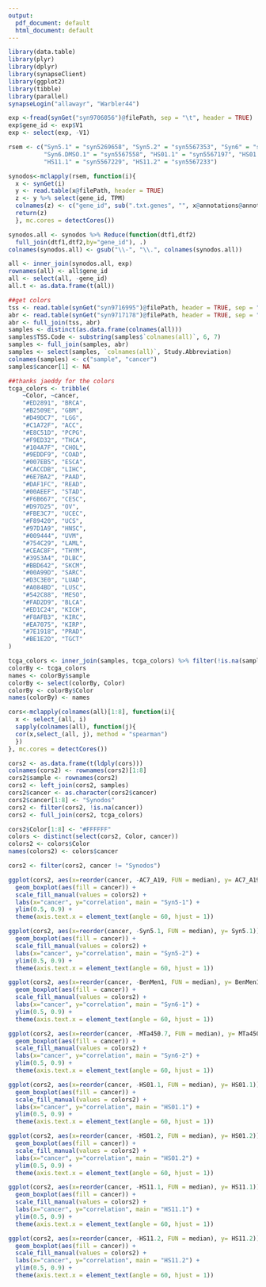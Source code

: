 ```yaml
---
output:
  pdf_document: default
  html_document: default
---
```


```r
library(data.table)
library(plyr)
library(dplyr)
library(synapseClient)
library(ggplot2)
library(tibble)
library(parallel)
synapseLogin("allawayr", "Warbler44")

exp <-fread(synGet("syn9706056")@filePath, sep = "\t", header = TRUE)
exp$gene_id <- exp$V1
exp <- select(exp, -V1)

rsem <- c("Syn5.1" = "syn5269658", "Syn5.2" = "syn5567353", "Syn6" = "syn5269682", 
          "Syn6.DMSO.1" = "syn5567558", "HS01.1" = "syn5567197", "HS01.2" = "syn5567201",
          "HS11.1" = "syn5567229", "HS11.2" = "syn5567233")
```


```r
synodos<-mclapply(rsem, function(i){
  x <- synGet(i)
  y <- read.table(x@filePath, header = TRUE)
  z <- y %>% select(gene_id, TPM)
  colnames(z) <- c("gene_id", sub(".txt.genes", "", x@annotations@annotations@stringAnnotations$specimenID))
  return(z)
  }, mc.cores = detectCores())

synodos.all <- synodos %>% Reduce(function(dtf1,dtf2)
  full_join(dtf1,dtf2,by="gene_id"), .)
colnames(synodos.all) <- gsub("\\-", "\\.", colnames(synodos.all))

all <- inner_join(synodos.all, exp)
rownames(all) <- all$gene_id
all <- select(all, -gene_id)
all.t <- as.data.frame(t(all))
```


```r
##get colors
tss <- read.table(synGet("syn9716995")@filePath, header = TRUE, sep = "\t", comment.char = "", quote = "")
abr <- read.table(synGet("syn9717178")@filePath, header = TRUE, sep = "\t", comment.char = "", quote = "")
abr <- full_join(tss, abr)
samples <- distinct(as.data.frame(colnames(all)))
samples$TSS.Code <- substring(samples$`colnames(all)`, 6, 7)
samples <- full_join(samples, abr)
samples <- select(samples, `colnames(all)`, Study.Abbreviation)
colnames(samples) <- c("sample", "cancer")
samples$cancer[1] <- NA

##thanks jaeddy for the colors
tcga_colors <- tribble(
    ~Color, ~cancer,
    "#ED2891", "BRCA",
    "#B2509E", "GBM",
    "#D49DC7", "LGG",
    "#C1A72F", "ACC",
    "#E8C51D", "PCPG",
    "#F9ED32", "THCA",
    "#104A7F", "CHOL",
    "#9EDDF9", "COAD",
    "#007EB5", "ESCA",
    "#CACCDB", "LIHC",
    "#6E7BA2", "PAAD",
    "#DAF1FC", "READ",
    "#00AEEF", "STAD",
    "#F6B667", "CESC",
    "#D97D25", "OV",
    "#FBE3C7", "UCEC",
    "#F89420", "UCS",
    "#97D1A9", "HNSC",
    "#009444", "UVM",
    "#754C29", "LAML",
    "#CEAC8F", "THYM",
    "#3953A4", "DLBC",
    "#BBD642", "SKCM",
    "#00A99D", "SARC",
    "#D3C3E0", "LUAD",
    "#A084BD", "LUSC",
    "#542C88", "MESO",
    "#FAD2D9", "BLCA",
    "#ED1C24", "KICH",
    "#F8AFB3", "KIRC",
    "#EA7075", "KIRP",
    "#7E1918", "PRAD",
    "#BE1E2D", "TGCT"
)

tcga_colors <- inner_join(samples, tcga_colors) %>% filter(!is.na(sample))
colorBy <- tcga_colors 
names <- colorBy$sample
colorBy <- select(colorBy, Color)
colorBy <- colorBy$Color
names(colorBy) <- names
```



```r
cors<-mclapply(colnames(all)[1:8], function(i){
  x <- select_(all, i) 
  sapply(colnames(all), function(j){
  cor(x,select_(all, j), method = "spearman")
  })
}, mc.cores = detectCores())

cors2 <- as.data.frame(t(ldply(cors)))
colnames(cors2) <- rownames(cors2)[1:8]
cors2$sample <- rownames(cors2)
cors2 <- left_join(cors2, samples)
cors2$cancer <- as.character(cors2$cancer)
cors2$cancer[1:8] <- "Synodos"
cors2 <- filter(cors2, !is.na(cancer))
cors2 <- full_join(cors2, tcga_colors)

cors2$Color[1:8] <- "#FFFFFF"
colors <- distinct(select(cors2, Color, cancer))
colors2 <- colors$Color
names(colors2) <- colors$cancer

cors2 <- filter(cors2, cancer != "Synodos")

ggplot(cors2, aes(x=reorder(cancer, -AC7_A19, FUN = median), y= AC7_A19)) +
  geom_boxplot(aes(fill = cancer)) + 
  scale_fill_manual(values = colors2) +
  labs(x="cancer", y="correlation", main = "Syn5-1") +
  ylim(0.5, 0.9) +
  theme(axis.text.x = element_text(angle = 60, hjust = 1))

ggplot(cors2, aes(x=reorder(cancer, -Syn5.1, FUN = median), y= Syn5.1)) +
  geom_boxplot(aes(fill = cancer)) + 
  scale_fill_manual(values = colors2) +
  labs(x="cancer", y="correlation", main = "Syn5-2") +
  ylim(0.5, 0.9) +
  theme(axis.text.x = element_text(angle = 60, hjust = 1))

ggplot(cors2, aes(x=reorder(cancer, -BenMen1, FUN = median), y= BenMen1)) +
  geom_boxplot(aes(fill = cancer)) + 
  scale_fill_manual(values = colors2) +
  labs(x="cancer", y="correlation", main = "Syn6-1") +
  ylim(0.5, 0.9) +
  theme(axis.text.x = element_text(angle = 60, hjust = 1))

ggplot(cors2, aes(x=reorder(cancer, -MTa450.7, FUN = median), y= MTa450.7)) +
  geom_boxplot(aes(fill = cancer)) + 
  scale_fill_manual(values = colors2) +
  labs(x="cancer", y="correlation", main = "Syn6-2") +
  ylim(0.5, 0.9) +
  theme(axis.text.x = element_text(angle = 60, hjust = 1))

ggplot(cors2, aes(x=reorder(cancer, -HS01.1, FUN = median), y= HS01.1)) +
  geom_boxplot(aes(fill = cancer)) + 
  scale_fill_manual(values = colors2) +
  labs(x="cancer", y="correlation", main = "HS01.1") +
  ylim(0.5, 0.9) +
  theme(axis.text.x = element_text(angle = 60, hjust = 1))

ggplot(cors2, aes(x=reorder(cancer, -HS01.2, FUN = median), y= HS01.2)) +
  geom_boxplot(aes(fill = cancer)) + 
  scale_fill_manual(values = colors2) +
  labs(x="cancer", y="correlation", main = "HS01.2") +
  ylim(0.5, 0.9) +
  theme(axis.text.x = element_text(angle = 60, hjust = 1))

ggplot(cors2, aes(x=reorder(cancer, -HS11.1, FUN = median), y= HS11.1)) +
  geom_boxplot(aes(fill = cancer)) + 
  scale_fill_manual(values = colors2) +
  labs(x="cancer", y="correlation", main = "HS11.1") +
  ylim(0.5, 0.9) +
  theme(axis.text.x = element_text(angle = 60, hjust = 1))

ggplot(cors2, aes(x=reorder(cancer, -HS11.2, FUN = median), y= HS11.2)) +
  geom_boxplot(aes(fill = cancer)) +
  scale_fill_manual(values = colors2) +
  labs(x="cancer", y="correlation", main = "HS11.2") +
  ylim(0.5, 0.9) +
  theme(axis.text.x = element_text(angle = 60, hjust = 1))

```



